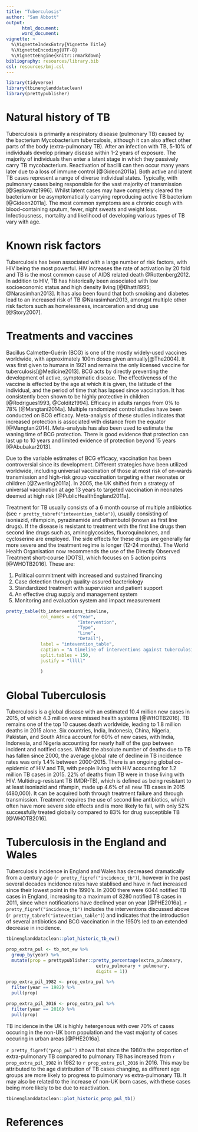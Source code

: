 ```yaml
---
title: "Tuberculosis"
author: "Sam Abbott"
output: 
      html_document:
      word_document:
vignette: >
  %\VignetteIndexEntry{Vignette Title}
  %\VignetteEncoding{UTF-8}
  %\VignetteEngine{knitr::rmarkdown}
bibliography: resources/library.bib  
csl: resources/bmj.csl
---
```


```r
library(tidyverse)
library(tbinenglanddataclean)
library(prettypublisher)
```

# Natural history of TB

Tuberculosis is primarily a respiratory disease (pulmonary TB) caused by the bacterium Mycobacterium tuberculosis, although it can also affect other parts of the body (extra-pulmonary TB). After an infection with TB, 5-10% of individuals develop primary disease within 1-2 years of exposure. The majority of individuals then enter a latent stage in which they passively carry TB mycobacterium. Reactivation of bacilli can then occur many years later due to a loss of immune control [@Gideon2011a]. Both active and latent TB cases represent a range of diverse individual states. Typically, with pulmonary cases being responsible for the vast majority of transmission [@Sepkowitz1996]. Whilst latent cases may have completely cleared the bacterium or be asymptomatically carrying reproducing active TB bacterium [@Gideon2011a]. The most common symptoms are a chronic cough with blood-containing sputum, fever, night sweats and weight loss. Infectiousness, mortality and likelihood of developing various types of TB vary with age.

# Known risk factors

Tuberculosis has been associated with a large number of risk factors, with HIV being the most powerful. HIV increases the rate of activation by 20 fold and TB is the most common cause of AIDS related death @Rottenberg2012. In addition to HIV, TB has historically been associated with low socioeconomic status and high density living [@Bhatti1995; @Narasimhan2013]. It has also been found that both smoking and diabetes lead to an increased risk of TB @Narasimhan2013, amongst multiple other risk factors such as homelessness, incarceration and drug use [@Story2007].

# Treatments and vaccines

Bacillus Calmette–Guérin (BCG) is one of the mostly widely-used vaccines worldwide, with approximately 100m doses given annually[@The2004]. It was first given to humans in 1921 and remains the only licensed vaccine for tuberculosis[@Medicine2013]. BCG acts by directly preventing the development of active, symptomatic disease. The effectiveness of the vaccine is effected by the age at which it is given, the latitude of the individual, and the period of time that has lapsed since vaccination. It has consistently been shown to be highly protective in children [@Rodrigues1993, @Colditz1994]. Efficacy in adults ranges from 0% to 78% [@Mangtani2014a]. Multiple randomized control studies have been conducted on BCG efficacy. Meta-analysis of these studies indicates that increased protection is associated with distance from the equator [@Mangtani2014]. Meta-analysis has also been used to estimate the waning time of BCG protection. There is good evidence that protection can last up to 10 years and limited evidence of protection beyond 15 years [@Abubakar2013]. 

Due to the variable estimates of BCG efficacy, vaccination has been controversial since its development. Different strategies have been utilized worldwide, including universal vaccination of those at most risk of on-wards transmission and high-risk group vaccination targeting either neonates or children [@Zwerling2011a]. In 2005, the UK shifted from a strategy of universal vaccination at age 13 years to targeted vaccination in neonates deemed at high risk [@PublicHealthEngland2011a].

Treatment for TB usually consists of a 6 month course of multiple antibiotics (see `r pretty_tabref("intevention_table")`), usually consisting of isoniazid, rifampicin,  pyrazinamide and ethambutol (known as first line drugs). If the disease is resistant to treatment with the first line drugs then second line drugs such as, aminoglycosides, fluoroquinolones, and cycloserine are employed. The side effects for these drugs are generally far more severe and the treatment regime is longer (12-24 months). The World Health Organisation now recommends the use of the Directly Observed Treatment short-course (DOTS), which focuses on 5 action points [@WHOTB2016]. These are:

1. Political commitment with increased and sustained financing
1. Case detection through quality-assured bacteriology
1. Standardized treatment with supervision and patient support
1. An effective drug supply and management system
1. Monitoring and evaluation system and impact measurement


```r
pretty_table(tb_interventions_timeline,
             col_names = c("Year",
                           "Intervention",
                           "Type",
                           "Line",
                           "Detail"),
             label = "intevention_table",
             caption = "A timeline of interventions against tuberculosis. Antibiotics used to treat tuberculosis are commonly given together, with those with the fewest side effects given first, second line antibiotics are then used if the initial treatment fails or tests show the strain is multiply drug resistant.",
             split.tables = 150,
             justify = "lllll"
             
             )
```

# Global Tuberculosis

Tuberculosis is a global disease with an estimated 10.4 million new cases in 2015, of which 4.3 million were missed health systems [@WHOTB2016]. TB remains one of the top 10 causes death worldwide, leading to 1.8 million deaths in 2015 alone. Six countries, India, Indonesia, China, Nigeria, Pakistan, and South Africa account for 60% of new cases, with India, Indonesia, and Nigeria accounting for nearly half of the gap between incident and notified cases. Whilst the absolute number of deaths due to TB has fallen since 2000, the average global rate of decline in TB incidence rates was only 1.4% between 2000-2015. There is an ongoing global co-epidemic of HIV and TB, with people living with HIV accounting for 1.2 million TB cases in 2015. 22% of deaths from TB were in those living with HIV. Multidrug-resistant TB (MDR-TB), which is defined as being resistant to at least isoniazid and rifampin, made up 4.6% of all new TB cases in 2015 (480,000). It can be acquired both through treatment failure and through transmission. Treatment requires the use of second line antibiotics, which often have more severe side effects and is more likely to fail, with only 52% successfully treated globally compared to 83% for drug susceptible TB [@WHOTB2016]. 


# Tuberculosis in the England and Wales

Tuberculosis incidence in England and Wales has decreased dramatically from a century ago (`r pretty_figref("incidence_tb")`), however in the past several decades incidence rates have stablised and have in fact increased since their lowest point in the 1990's. In 2000 there were 6044 notified TB cases in England, increasing to a maximum of 8280 notified TB cases in 2011, since when notifications have declined year on year [@PHE2016a]. `r pretty_figref("incidence_tb")` includes the interventions discussed above (`r pretty_tabref("intevention_table")`) and indicates that the introduction of several antibiotics and BCG vaccination in the 1950's led to an extended decrease in incidence.

```r
tbinenglanddataclean::plot_historic_tb_ew()
```

```r
prop_extra_pul <- tb_not_ew %>% 
  group_by(year) %>% 
  mutate(prop = prettypublisher::pretty_percentage(extra_pulmonary, 
                                  extra_pulmonary + pulmonary, 
                                  digits = 1))

prop_extra_pil_1982 <- prop_extra_pul %>% 
  filter(year == 1982) %>% 
  pull(prop)

prop_extra_pil_2016 <- prop_extra_pul %>% 
  filter(year == 2016) %>% 
  pull(prop)
```

TB incidence in the UK is highly hetergenous with over 70% of cases occuring in the non-UK born population and the vast majority of cases occuring in urban areas [@PHE2016a].

`r pretty_figref("prop_pul")` shows that since the 1980's the proportion of extra-pulmonary TB compared to pulmonary TB has increased from `r prop_extra_pil_1982` in 1982 to `r prop_extra_pil_2016` in 2016. This may be attributed to the age distribution of TB cases changing, as different age groups are more likely to progress to pulmonary vs extra-pulmonary TB. It may also be related to the increase of non-UK born cases, with these cases being more likely to be due to reactivation.

```r
tbinenglanddataclean::plot_historic_prop_pul_tb()
```

# References
